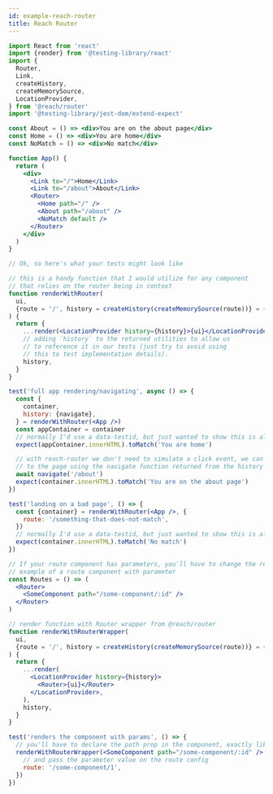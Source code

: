 ```yaml
---
id: example-reach-router
title: Reach Router
---
```


```jsx
import React from 'react'
import {render} from '@testing-library/react'
import {
  Router,
  Link,
  createHistory,
  createMemorySource,
  LocationProvider,
} from '@reach/router'
import '@testing-library/jest-dom/extend-expect'

const About = () => <div>You are on the about page</div>
const Home = () => <div>You are home</div>
const NoMatch = () => <div>No match</div>

function App() {
  return (
    <div>
      <Link to="/">Home</Link>
      <Link to="/about">About</Link>
      <Router>
        <Home path="/" />
        <About path="/about" />
        <NoMatch default />
      </Router>
    </div>
  )
}

// Ok, so here's what your tests might look like

// this is a handy function that I would utilize for any component
// that relies on the router being in context
function renderWithRouter(
  ui,
  {route = '/', history = createHistory(createMemorySource(route))} = {},
) {
  return {
    ...render(<LocationProvider history={history}>{ui}</LocationProvider>),
    // adding `history` to the returned utilities to allow us
    // to reference it in our tests (just try to avoid using
    // this to test implementation details).
    history,
  }
}

test('full app rendering/navigating', async () => {
  const {
    container,
    history: {navigate},
  } = renderWithRouter(<App />)
  const appContainer = container
  // normally I'd use a data-testid, but just wanted to show this is also possible
  expect(appContainer.innerHTML).toMatch('You are home')

  // with reach-router we don't need to simulate a click event, we can just transition
  // to the page using the navigate function returned from the history object.
  await navigate('/about')
  expect(container.innerHTML).toMatch('You are on the about page')
})

test('landing on a bad page', () => {
  const {container} = renderWithRouter(<App />, {
    route: '/something-that-does-not-match',
  })
  // normally I'd use a data-testid, but just wanted to show this is also possible
  expect(container.innerHTML).toMatch('No match')
})

// If your route component has parameters, you'll have to change the render function a little bit
// example of a route component with parameter
const Routes = () => (
  <Router>
    <SomeComponent path="/some-component/:id" />
  </Router>
)

// render function with Router wrapper from @reach/router
function renderWithRouterWrapper(
  ui,
  {route = '/', history = createHistory(createMemorySource(route))} = {},
) {
  return {
    ...render(
      <LocationProvider history={history}>
        <Router>{ui}</Router>
      </LocationProvider>,
    ),
    history,
  }
}

test('renders the component with params', () => {
  // you'll have to declare the path prop in the component, exactly like the route
  renderWithRouterWrapper(<SomeComponent path="/some-component/:id" />, {
    // and pass the parameter value on the route config
    route: '/some-component/1',
  })
})
```
